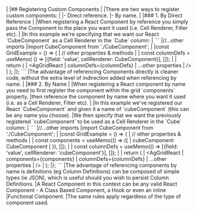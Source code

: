 <framework-specific-section frameworks="react">
|
|## Registering Custom Components
|
|There are two ways to register custom components:
|
|- Direct reference.
|- By name.
|
|### 1. By Direct Reference
|
|When registering a React Component by reference you simply pass the Component to the place you want it used (i.e. Cell Renderer, Filter etc).
|
|In this example we're specifying that we want our React `CubeComponent` as a Cell Renderer in the `Cube` column:
|
</framework-specific-section>

<framework-specific-section frameworks="react">
```
|//...other imports
|import CubeComponent from './CubeComponent';
|
|const GridExample = () => {
|   // other properties & methods
|   
|    const columnDefs = useMemo( () => [{field: 'value', cellRenderer: CubeComponent}], []);
|
|    return (
|         &lt;AgGridReact
|            columnDefs={columnDefs}
|            ...other properties            
|         />
|    );
|};
```
</framework-specific-section>

<framework-specific-section frameworks="react">
|The advantage of referencing Components directly is cleaner code, without the extra level of indirection added when referencing by name.
|
|### 2. By Name
|
|When registering a React component by name you need to first register the component within the grid `components` property,
|then reference the component by name where you want it used (i.e. as a Cell Renderer, Filter etc).
|
|In this example we've registered our React `CubeComponent` and given it a name of `cubeComponent` (this can be any name you choose).
|We then specify that we want the previously registered `cubeComponent` to be used as a Cell Renderer in the `Cube` column:
|
</framework-specific-section>

<framework-specific-section frameworks="react">
```
|//...other imports
|import CubeComponent from './CubeComponent';
|
|const GridExample = () => {
|   // other properties & methods
|   
|   const components = useMemo(() => ({
|       cubeComponent: CubeComponent    
|   }), []);
|
|   const columnDefs = useMemo(() => [{field: 'value', cellRenderer: 'cubeComponent'}], []);
|
|   return (
|         &lt;AgGridReact
|            components={components}
|            columnDefs={columnDefs}
|            ...other properties            
|         />
|   );
|};
``` 
</framework-specific-section>

<framework-specific-section frameworks="react">
|The advantage of referencing components by name is definitions (eg Column Definitions) can be composed of simple types (ie JSON), which is useful should you wish to persist Column Definitions.
</framework-specific-section>

<framework-specific-section frameworks="react">
<note>
|A React Component in this context can be any valid React Component - A Class Based Component, a Hook or even an inline
|Functional Component. 
|The same rules apply regardless of the type of component used.
</note>
</framework-specific-section>

